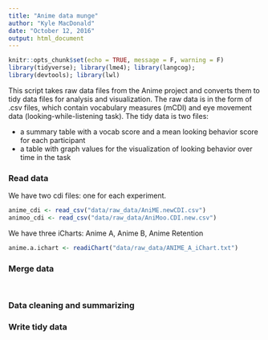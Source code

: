 ```yaml
---
title: "Anime data munge"
author: "Kyle MacDonald"
date: "October 12, 2016"
output: html_document
---
```


```r
knitr::opts_chunk$set(echo = TRUE, message = F, warning = F)
library(tidyverse); library(lme4); library(langcog);
library(devtools); library(lwl)
```

This script takes raw data files from the Anime project and converts them to tidy data files for analysis and visualization. The raw data is in the form of .csv files, which contain vocabulary measures (mCDI) and eye movement data (looking-while-listening task). The tidy data is two files: 

  * a summary table with a vocab score and a mean looking behavior score for each participant
  * a table with graph values for the visualization of looking behavior over time in the task

### Read data

We have two cdi files: one for each experiment.

```r
anime_cdi <- read_csv("data/raw_data/AniME.newCDI.csv")
animoo_cdi <- read_csv("data/raw_data/AniMoo.CDI.new.csv")
```

We have three iCharts: Anime A, Anime B, Anime Retention

```r
anime.a.ichart <- readiChart("data/raw_data/ANIME_A_iChart.txt")
```

### Merge data

```r
```

```r

```


### Data cleaning and summarizing

### Write tidy data

